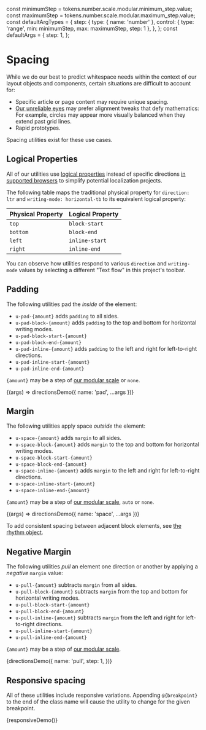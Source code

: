 const minimumStep = tokens.number.scale.modular.minimum_step.value;
const maximumStep = tokens.number.scale.modular.maximum_step.value;
const defaultArgTypes = {
  step: {
    type: { name: 'number' },
    control: { type: 'range', min: minimumStep, max: maximumStep, step: 1 },
  },
};
const defaultArgs = {
  step: 1,
};

<Meta title="Utilities/Spacing" />

# Spacing

While we do our best to predict whitespace needs within the context of our layout objects and components, certain situations are difficult to account for:

- Specific article or page content may require unique spacing.
- [Our unreliable eyes](https://en.wikipedia.org/wiki/Optical_illusion) may prefer alignment tweaks that defy mathematics: For example, circles may appear more visually balanced when they extend past grid lines.
- Rapid prototypes.

Spacing utilities exist for these use cases.

## Logical Properties

All of our utilities use [logical properties](https://www.w3.org/TR/css-logical-1/) instead of specific directions [in supported browsers](https://caniuse.com/#feat=css-logical-props) to simplify potential localization projects.

The following table maps the traditional physical property for `direction: ltr` and `writing-mode: horizontal-tb` to its equivalent logical property:

| Physical Property | Logical Property |
| ----------------- | ---------------- |
| `top`             | `block-start`    |
| `bottom`          | `block-end`      |
| `left`            | `inline-start`   |
| `right`           | `inline-end`     |

You can observe how utilities respond to various `direction` and `writing-mode` values by selecting a different "Text flow" in this project's toolbar.

## Padding

The following utilities pad the _inside_ of the element:

- `u-pad-{amount}` adds `padding` to all sides.
- `u-pad-block-{amount}` adds `padding` to the top and bottom for horizontal writing modes.
- `u-pad-block-start-{amount}`
- `u-pad-block-end-{amount}`
- `u-pad-inline-{amount}` adds `padding` to the left and right for left-to-right directions.
- `u-pad-inline-start-{amount}`
- `u-pad-inline-end-{amount}`

`{amount}` may be a step of [our modular scale](/docs/design-modular-scale--page) or `none`.

<Canvas>
  <Story name="Padding" args={defaultArgs} argTypes={defaultArgTypes}>
    {(args) => directionsDemo({ name: 'pad', ...args })}
  </Story>
</Canvas>

## Margin

The following utilities apply space _outside_ the element:

- `u-space-{amount}` adds `margin` to all sides.
- `u-space-block-{amount}` adds `margin` to the top and bottom for horizontal writing modes.
- `u-space-block-start-{amount}`
- `u-space-block-end-{amount}`
- `u-space-inline-{amount}` adds `margin` to the left and right for left-to-right directions.
- `u-space-inline-start-{amount}`
- `u-space-inline-end-{amount}`

`{amount}` may be a step of [our modular scale](/docs/design-modular-scale--page), `auto` or `none`.

<Canvas>
  <Story name="Margin" args={defaultArgs} argTypes={defaultArgTypes}>
    {(args) => directionsDemo({ name: 'space', ...args })}
  </Story>
</Canvas>

To add consistent spacing between adjacent block elements, see [the rhythm object](/docs/objects-rhythm--default-story).

## Negative Margin

The following utilities _pull_ an element one direction or another by applying a _negative_ `margin` value:

- `u-pull-{amount}` subtracts `margin` from all sides.
- `u-pull-block-{amount}` subtracts `margin` from the top and bottom for horizontal writing modes.
- `u-pull-block-start-{amount}`
- `u-pull-block-end-{amount}`
- `u-pull-inline-{amount}` subtracts `margin` from the left and right for left-to-right directions.
- `u-pull-inline-start-{amount}`
- `u-pull-inline-end-{amount}`

`{amount}` may be a step of [our modular scale](/docs/design-modular-scale--page).

<Canvas>
  <Story name="Negative Margin">
    {directionsDemo({
      name: 'pull',
      step: 1,
    })}
  </Story>
</Canvas>

## Responsive spacing

All of these utilities include responsive variations. Appending `@{breakpoint}` to the end of the class name will cause the utility to change for the given breakpoint.

<Canvas>
  <Story name="Responsive">{responsiveDemo()}</Story>
</Canvas>
